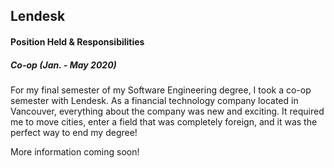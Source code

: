 ## Lendesk

#### Position Held & Responsibilities

##### Co-op (Jan. - May 2020)

For my final semester of my Software Engineering degree, I took a co-op semester with Lendesk. As a financial technology company located in Vancouver, everything about the company was new and exciting. It required me to move cities, enter a field that was completely foreign, and it was the perfect way to end my degree!

More information coming soon!